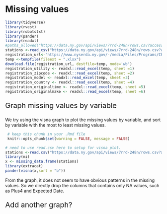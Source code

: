 # Missing values


```r
library(tidyverse)
library(rvest)
library(robotstxt)
library(pander)
library(readxl)
#paths_allowed("https://data.ny.gov/api/views/7rrd-248n/rows.csv?accessType=DOWNLOAD&sorting=true")
stations <-read_csv("https://data.ny.gov/api/views/7rrd-248n/rows.csv?accessType=DOWNLOAD&sorting=true")
registration_url<-"https://www.nyserda.ny.gov/-/media/Files/Programs/ChargeNY/EV-Registration-Tables.xlsx"
temp <-tempfile(fileext = ".xlsx")
download.file(registration_url, destfile=temp, mode='wb')
registration_utility <- readxl::read_excel(temp, sheet =1)
registration_zipcode <- readxl::read_excel(temp, sheet =2)
registration_model <- readxl::read_excel(temp, sheet =3)
registration_country <- readxl::read_excel(temp, sheet =4)
registration_originaltime <- readxl::read_excel(temp, sheet =5)
registration_originalmake <- readxl::read_excel(temp, sheet =6)
```

<p style="font-size:23px;"> Graph missing values by variable </p>

We try using the visna graph to plot the missing values by variable, and sort by variable with the most to least missing values. 

```r
 # keep this chunk in your .Rmd file
 knitr::opts_chunk$set(warning = FALSE, message = FALSE)
```


```r
# need to use read.csv here to setup for visna plot.
stations <-read.csv("https://data.ny.gov/api/views/7rrd-248n/rows.csv?accessType=DOWNLOAD&sorting=true")
library(mi)
x <- missing_data.frame(stations)
library(extracat)
pander(visna(x,sort = "b"))
```

From the graph, it does not seem to have obvious patterns in the missing values. So we directly drop the columns that contains only NA values, such as Plus4 and Expected Date.


<p style="font-size:23px;"> Add another graph? </p>
